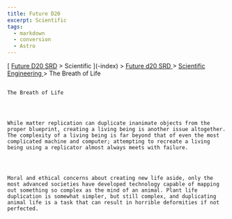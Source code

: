 ```yaml
---
title: Future D20
excerpt: Scientific
tags:
  - markdown
  - conversion
  - Astro
---
```







[
[Future D20 SRD]( / ) > Scientific
     ](-index)
     >
     [
      Future d20 SRD
     ](future-d20-srd-index)
     >
     [
      Scientific Engineering
     ](future-d20-srd-scientific-engineering-index)
     > The Breath of Life
    




## 
    The Breath of Life
   



    While matter replication can duplicate inanimate objects from the proper blueprint, creating a living being is another issue altogether. The complexity of a living being is far beyond that of even the most complicated machine and computer; attempting to recreate a living being using a replicator almost always meets with failure.
   



    Moral and ethical concerns about creating new life aside, only the most advanced societies have developed technology capable of mapping out something so complex as the mind of an animal. Plant life duplication is somewhat simpler, but still complex, and duplicating animal life is a task that can result in horrible deformities if not perfected.
   





